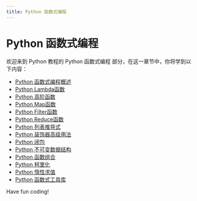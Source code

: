 ```yaml
---
title: Python 函数式编程
---
```


# Python 函数式编程

欢迎来到 Python 教程的 Python 函数式编程 部分，在这一章节中，你将学到以下内容：

- [Python 函数式编程概述](./0-python-functional-programming-overview.mdx)
- [Python Lambda函数](./1-python---lambda-function.mdx)
- [Python 高阶函数](./2-python-high-order-functions.mdx)
- [Python Map函数](./3-python-map-function.mdx)
- [Python Filter函数](./4-python-filter-function.mdx)
- [Python Reduce函数](./5-python-reduce-function.mdx)
- [Python 列表推导式](./6-python-list-comprehension.mdx)
- [Python 装饰器高级用法](./7-advanced-usage-of-python-decorators.mdx)
- [Python 闭包](./8-python-closures.mdx)
- [Python 不可变数据结构](./9-python-immutable-data-structures.mdx)
- [Python 函数组合](./10-python-function-composition.mdx)
- [Python 柯里化](./11-python-currying.mdx)
- [Python 惰性求值](./12-python-lazy-evaluation.mdx)
- [Python 函数式工具库](./13-python-functional-tool-library.mdx)

Have fun coding!